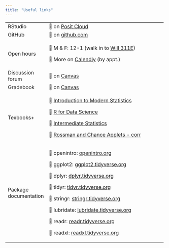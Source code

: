 ```yaml
---
title: "Useful links"
---
```


+-----------------------+-------------------------------------------------------------------------------------------------+---+
| RStudio               | 🔗 on [Posit Cloud](https://posit.cloud/)                                                       |   |
+-----------------------+-------------------------------------------------------------------------------------------------+---+
| GitHub                | 🔗 on [github.com](https://posit.cloud/)                                                        |   |
+-----------------------+-------------------------------------------------------------------------------------------------+---+
| Open hours            | 🔗 M & F: 12-1 (walk in to [Will 311E](https://map.ithaca.edu/#!BLD_2017110704348))             |   |
|                       |                                                                                                 |   |
|                       | 🔗 More on [Calendly](https://calendly.com/jmochogi/20min?back=1&month=2024-08) (by appt.)      |   |
+-----------------------+-------------------------------------------------------------------------------------------------+---+
| Discussion forum      | 🔗 on [Canvas](https://canvas.ithaca.edu)                                                       |   |
+-----------------------+-------------------------------------------------------------------------------------------------+---+
| Gradebook             | 🔗 on [Canvas](https://canvas.duke.edu/courses/26106/gradebook)                                 |   |
+-----------------------+-------------------------------------------------------------------------------------------------+---+
| Texbooks+             | 🔗 [Introduction to Modern Statistics](https://openintro-ims2.netlify.app/)                     |   |
|                       |                                                                                                 |   |
|                       | 🔗 [R for Data Science](https://r4ds.hadley.nz/)                                                |   |
|                       |                                                                                                 |   |
|                       | 🔗 [Intermediate Statistics](https://open.umn.edu/opentextbooks/textbooks/1078)                 |   |
|                       |                                                                                                 |   |
|                       | 🔗 [Rossman and Chance Applets - corr](https://www.rossmanchance.com/applets/index2021.html)    |   |
+-----------------------+-------------------------------------------------------------------------------------------------+---+
| Package documentation | 🔗 openintro: [openintro.org](https://www.rdocumentation.org/packages/openintro/versions/2.4.0) |   |
|                       |                                                                                                 |   |
|                       | 🔗 ggplot2: [ggplot2.tidyverse.org](https://ggplot2.tidyverse.org/)                             |   |
|                       |                                                                                                 |   |
|                       | 🔗 dplyr: [dplyr.tidyverse.org](https://dplyr.tidyverse.org/)                                   |   |
|                       |                                                                                                 |   |
|                       | 🔗 tidyr: [tidyr.tidyverse.org](https://tidyr.tidyverse.org/)                                   |   |
|                       |                                                                                                 |   |
|                       | 🔗 stringr: [stringr.tidyverse.org](https://stringr.tidyverse.org/)                             |   |
|                       |                                                                                                 |   |
|                       | 🔗 lubridate: [lubridate.tidyverse.org](https://lubridate.tidyverse.org/)                       |   |
|                       |                                                                                                 |   |
|                       | 🔗 readr: [readr.tidyverse.org](https://readr.tidyverse.org/)                                   |   |
|                       |                                                                                                 |   |
|                       | 🔗 readxl: [readxl.tidyverse.org](https://readxl.tidyverse.org/)                                |   |
+-----------------------+-------------------------------------------------------------------------------------------------+---+
